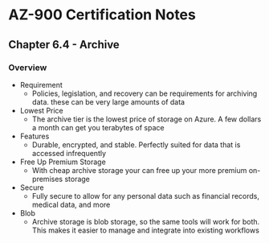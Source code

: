 # AZ-900 Certification Notes
## Chapter 6.4 - Archive

### Overview
* Requirement
	* Policies, legislation, and recovery can be requirements for archiving data. these can be very large amounts of data
* Lowest Price
	* The archive tier is the lowest price of storage on Azure. A few dollars a month can get you terabytes of space
* Features
	* Durable, encrypted, and stable. Perfectly suited for data that is accessed infrequently
* Free Up Premium Storage
	* With cheap archive storage your can free up your more premium on-premises storage
* Secure
	* Fully secure to allow for any personal data such as financial records, medical data, and more
* Blob
	* Archive storage is blob storage, so the same tools will work for both. This makes it easier to manage and integrate into existing workflows
